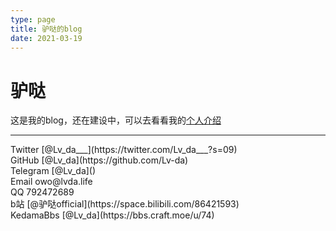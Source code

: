 ```yaml
---
type: page
title: 驴哒的blog
date: 2021-03-19
---
```


# 驴哒

这是我的blog，还在建设中，可以去看看我的[个人介绍](https://owo.lvda.life/)

---

<div>
  Twitter [@Lv_da___](https://twitter.com/Lv_da___?s=09)
  <br />
  GitHub [@Lv_da](https://github.com/Lv-da)
  <br />
  Telegram [@Lv_da]()
  <br />
  Email owo@lvda.life
  <br />
  QQ 792472689
  <br />
  b站 [@驴哒official](https://space.bilibili.com/86421593)
  <br />
  KedamaBbs [@Lv_da](https://bbs.craft.moe/u/74)
</div>
